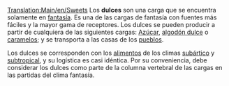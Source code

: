 [[Translation:Main/en/Sweets]]
{{es/Carga| carga  = Dulces
| imagen = Sweets.png
| producida =[[Main/es/Fábrica de dulces|Fábrica de dulces]]
| aceptada  =[[Main/es/Pueblo|Pueblo]]
}}
Los '''dulces''' son una carga que se encuentra solamente en [[Main/en/Clima/Es#Fantasía|fantasía]]. Es una de las cargas de fantasía con fuentes más fáciles y la mayor gama de receptores. Los dulces se pueden producir a partir de cualquiera de las siguientes cargas: [[Main/es/Azúcar|Azúcar]], [[Main/es/Algodón dulce|algodón dulce]] o [[Main/es/Caramelos|caramelos]]; y se transporta a las casas de los [[Main/es/Pueblo|pueblos]].

Los dulces se corresponden con los [[Main/es/Alimentos|alimentos]] de los climas [[Main/en/Clima/Es#Subártico|subártico]] y [[Main/en/Clima/Es#Subtropical|subtropical]], y su logística es casi idéntica. Por su conveniencia, debe considerar los dulces como parte de la columna vertebral de las cargas en las partidas del clima fantasía.